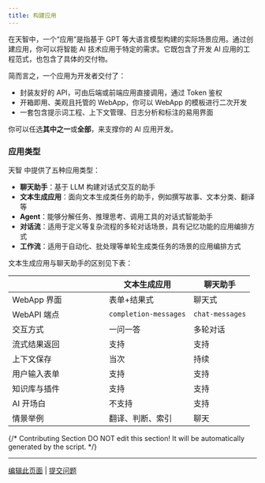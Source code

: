 ```yaml
---
title: 构建应用
---
```


在天智中，一个“应用”是指基于 GPT 等大语言模型构建的实际场景应用。通过创建应用，你可以将智能 AI 技术应用于特定的需求。它既包含了开发 AI 应用的工程范式，也包含了具体的交付物。

简而言之，一个应用为开发者交付了：

* 封装友好的 API，可由后端或前端应用直接调用，通过 Token 鉴权
* 开箱即用、美观且托管的 WebApp，你可以 WebApp 的模板进行二次开发
* 一套包含提示词工程、上下文管理、日志分析和标注的易用界面

你可以任选**其中之一**或**全部**，来支撑你的 AI 应用开发。

### 应用类型

天智 中提供了五种应用类型：

* **聊天助手**：基于 LLM 构建对话式交互的助手
* **文本生成应用**：面向文本生成类任务的助手，例如撰写故事、文本分类、翻译等
* **Agent**：能够分解任务、推理思考、调用工具的对话式智能助手
* **对话流**：适用于定义等复杂流程的多轮对话场景，具有记忆功能的应用编排方式
* **工作流**：适用于自动化、批处理等单轮生成类任务的场景的应用编排方式

文本生成应用与聊天助手的区别见下表：

<table><thead><tr><th width="180.33333333333331"></th><th>文本生成应用</th><th>聊天助手</th></tr></thead><tbody><tr><td>WebApp 界面</td><td>表单+结果式</td><td>聊天式</td></tr><tr><td>WebAPI 端点</td><td><code>completion-messages</code></td><td><code>chat-messages</code></td></tr><tr><td>交互方式</td><td>一问一答</td><td>多轮对话</td></tr><tr><td>流式结果返回</td><td>支持</td><td>支持</td></tr><tr><td>上下文保存</td><td>当次</td><td>持续</td></tr><tr><td>用户输入表单</td><td>支持</td><td>支持</td></tr><tr><td>知识库与插件</td><td>支持</td><td>支持</td></tr><tr><td>AI 开场白</td><td>不支持</td><td>支持</td></tr><tr><td>情景举例</td><td>翻译、判断、索引</td><td>聊天</td></tr></tbody></table>

{/*
Contributing Section
DO NOT edit this section!
It will be automatically generated by the script.
*/}

---

[编辑此页面](https://github.com/langgenius/dify-docs/edit/main/zh-hans/guides/application-orchestrate/readme.mdx) | [提交问题](https://github.com/langgenius/dify-docs/issues/new?template=docs.yml)

